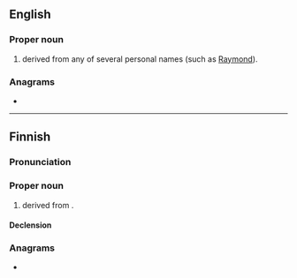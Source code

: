{{also|raine|rainé|Raîne}}
==English==

===Proper noun===
{{en-proper noun}}

# {{surname|en|from=given names|nodot=1}} derived from any of several personal names (such as [[Raymond]]).

===Anagrams===
* {{anagrams|en|a=aeinr|Arnie|Neira|Neria|ernai}}

----

==Finnish==

===Pronunciation===
{{fi-pronunciation}}

===Proper noun===
{{fi-proper noun}}

# {{given name|fi|male}} derived from {{der|fi|de|Rainer}}.

====Declension====
{{fi-decl-nalle|Rain|||a}}

===Anagrams===
* {{anagrams|fi|a=aeinr|Arien|riena}}